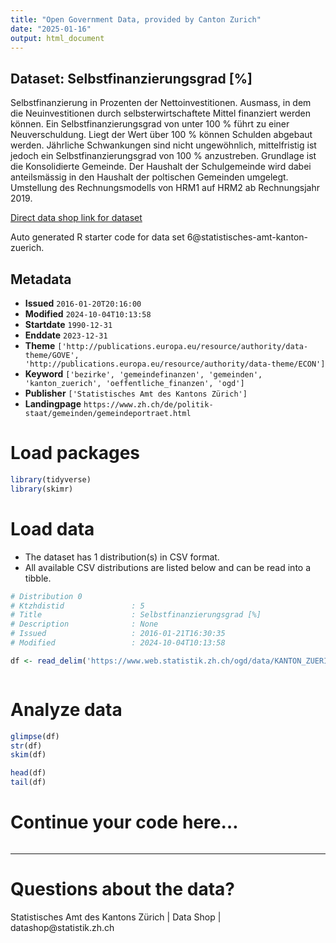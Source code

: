 ```yaml
---
title: "Open Government Data, provided by Canton Zurich"
date: "2025-01-16"
output: html_document
---
```


## Dataset: Selbstfinanzierungsgrad [%]

Selbstfinanzierung in Prozenten der Nettoinvestitionen. Ausmass, in dem die Neuinvestitionen durch selbsterwirtschaftete Mittel finanziert werden können. Ein Selbstfinanzierungsgrad von unter 100 % führt zu einer Neuverschuldung. Liegt der Wert über 100 % können Schulden abgebaut werden. Jährliche Schwankungen sind nicht ungewöhnlich, mittelfristig ist jedoch ein Selbstfinanzierungsgrad von 100 % anzustreben. Grundlage ist die Konsolidierte Gemeinde. Der Haushalt der Schulgemeinde wird dabei anteilsmässig in den Haushalt der poltischen Gemeinden umgelegt. Umstellung des Rechnungsmodells von HRM1 auf HRM2 ab Rechnungsjahr 2019.

[Direct data shop link for dataset](https://www.zh.ch/de/politik-staat/statistik-daten/datenkatalog.html#/datasets/6@statistisches-amt-kanton-zuerich)

Auto generated R starter code for data set 6@statistisches-amt-kanton-zuerich.

## Metadata

- **Issued** `2016-01-20T20:16:00`
- **Modified** `2024-10-04T10:13:58`
- **Startdate** `1990-12-31`
- **Enddate** `2023-12-31`
- **Theme** `['http://publications.europa.eu/resource/authority/data-theme/GOVE', 'http://publications.europa.eu/resource/authority/data-theme/ECON']`
- **Keyword** `['bezirke', 'gemeindefinanzen', 'gemeinden', 'kanton_zuerich', 'oeffentliche_finanzen', 'ogd']`
- **Publisher** `['Statistisches Amt des Kantons Zürich']`
- **Landingpage** `https://www.zh.ch/de/politik-staat/gemeinden/gemeindeportraet.html`


# Load packages

```r

library(tidyverse)
library(skimr)

```

# Load data

-   The dataset has 1 distribution(s) in CSV format.
-   All available CSV distributions are listed below and can be read into a tibble.

```r

# Distribution 0
# Ktzhdistid               : 5
# Title                    : Selbstfinanzierungsgrad [%]
# Description              : None
# Issued                   : 2016-01-21T16:30:35
# Modified                 : 2024-10-04T10:13:58

df <- read_delim('https://www.web.statistik.zh.ch/ogd/data/KANTON_ZUERICH_434.csv')



```

# Analyze data

```r

glimpse(df)
str(df)
skim(df)

head(df)
tail(df)

```

# Continue your code here...

```r

```

------------------------------------------------------------------------

# Questions about the data?

Statistisches Amt des Kantons Zürich | Data Shop | datashop@statistik.zh.ch
